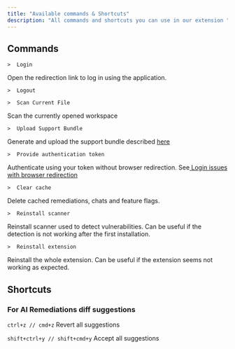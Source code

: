 ```yaml
---
title: "Available commands & Shortcuts"
description: "All commands and shortcuts you can use in our extension "
---
```


## Commands

`>  Login`

Open the redirection link to log in using the application.

`>  Logout`

`>  Scan Current File`

Scan the currently opened workspace

`>  Upload Support Bundle`

Generate and upload the support bundle described [here](/content/devs/support/support_bundle)

`>  Provide authentication token`

Authenticate using your token without browser redirection. See[ Login issues with browser redirection ](/content/devs/support/common_problems)

`>  Clear cache`

Delete cached remediations, chats and feature flags.

`>  Reinstall scanner`

Reinstall scanner used to detect vulnerabilities. Can be useful if the detection is not working after the first installation.

`>  Reinstall extension`

Reinstall the whole extension. Can be useful if the extension seems not working as expected.

## Shortcuts

### For AI Remediations diff suggestions

`ctrl+z // cmd+z` Revert all suggestions

`shift+ctrl+y // shift+cmd+y` Accept all suggestions